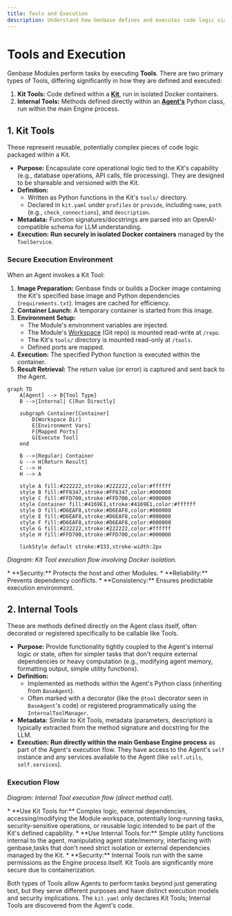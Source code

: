 ```yaml
---
title: Tools and Execution
description: Understand how Genbase defines and executes code logic via Kit Tools (in Docker) and Internal Agent Tools.
---
```



# Tools and Execution

Genbase Modules perform tasks by executing **Tools**. There are two primary types of Tools, differing significantly in how they are defined and executed:

1.  **Kit Tools:** Code defined within a **[Kit](/concepts/kits-registry)**, run in isolated Docker containers.
2.  **Internal Tools:** Methods defined directly within an **[Agent's](/concepts/profiles-agents)** Python class, run within the main Engine process.

## 1. Kit Tools <ZapIcon className="inline-block h-5 w-5 align-text-bottom" />

These represent reusable, potentially complex pieces of code logic packaged within a Kit.

*   **Purpose:** Encapsulate core operational logic tied to the Kit's capability (e.g., database operations, API calls, file processing). They are designed to be shareable and versioned with the Kit.
*   **Definition:**
    *   Written as Python functions in the Kit's `tools/` directory.
    *   Declared in `kit.yaml` under `profiles` or `provide`, including `name`, `path` (e.g., `check_connections`), and `description`.
*   **Metadata:** Function signatures/docstrings are parsed into an OpenAI-compatible schema for LLM understanding.
*   **Execution:** **Run securely in isolated Docker containers** managed by the `ToolService`.

### Secure Execution Environment <ShieldCheckIcon className="inline-block h-5 w-5 align-text-bottom" />

When an Agent invokes a Kit Tool:

1.  **Image Preparation:** Genbase finds or builds a Docker image containing the Kit's specified base image and Python dependencies (`requirements.txt`). Images are cached for efficiency.
2.  **Container Launch:** A temporary container is started from this image.
3.  **Environment Setup:**
    *   The Module's environment variables are injected.
    *   The Module's [Workspace](/concepts/workspace-resources) (Git repo) is mounted read-write at `/repo`.
    *   The Kit's `tools/` directory is mounted read-only at `/tools`.
    *   Defined ports are mapped.
4.  **Execution:** The specified Python function is executed within the container.
5.  **Result Retrieval:** The return value (or error) is captured and sent back to the Agent.

```mermaid
graph TD
    A[Agent] --> B{Tool Type}
    B -->|Internal| C[Run Directly]
    
    subgraph Container[Container]
        D[Workspace Dir]
        E[Environment Vars]
        F[Mapped Ports]
        G[Execute Tool]
    end
    
    B -->|Regular| Container
    G --> H[Return Result]
    C --> H
    H --> A
    
    style A fill:#222222,stroke:#222222,color:#ffffff
    style B fill:#FF6347,stroke:#FF6347,color:#000000
    style C fill:#FFD700,stroke:#FFD700,color:#000000
    style Container fill:#4169E1,stroke:#4169E1,color:#ffffff
    style D fill:#D6EAF8,stroke:#D6EAF8,color:#000000
    style E fill:#D6EAF8,stroke:#D6EAF8,color:#000000
    style F fill:#D6EAF8,stroke:#D6EAF8,color:#000000
    style G fill:#222222,stroke:#222222,color:#ffffff
    style H fill:#FFD700,stroke:#FFD700,color:#000000
    
    linkStyle default stroke:#333,stroke-width:2px
```
*Diagram: Kit Tool execution flow involving Docker isolation.*

<Callout title="Benefits of Kit Tool Isolation" intent="info">
    *   **Security:** Protects the host and other Modules.
    *   **Reliability:** Prevents dependency conflicts.
    *   **Consistency:** Ensures predictable execution environment.
</Callout>

## 2. Internal Tools <CogIcon className="inline-block h-5 w-5 align-text-bottom" />

These are methods defined directly on the Agent class itself, often decorated or registered specifically to be callable like Tools.

*   **Purpose:** Provide functionality tightly coupled to the Agent's internal logic or state, often for simpler tasks that don't require external dependencies or heavy computation (e.g., modifying agent memory, formatting output, simple utility functions).
*   **Definition:**
    *   Implemented as methods within the Agent's Python class (inheriting from `BaseAgent`).
    *   Often marked with a decorator (like the `@tool` decorator seen in `BaseAgent`'s code) or registered programmatically using the `InternalToolManager`.
*   **Metadata:** Similar to Kit Tools, metadata (parameters, description) is typically extracted from the method signature and docstring for the LLM.
*   **Execution:** **Run directly within the main Genbase Engine process** as part of the Agent's execution flow. They have access to the Agent's `self` instance and any services available to the Agent (like `self.utils`, `self.services`).

### Execution Flow

*Diagram: Internal Tool execution flow (direct method call).*

<Callout title="Kit Tools vs. Internal Tools" intent="warn">
    *   **Use Kit Tools for:** Complex logic, external dependencies, accessing/modifying the Module workspace, potentially long-running tasks, security-sensitive operations, or reusable logic intended to be part of the Kit's defined capability.
    *   **Use Internal Tools for:** Simple utility functions internal to the agent, manipulating agent state/memory, interfacing with genbase,tasks that don't need strict isolation or external dependencies managed by the Kit.
    *   **Security:** Internal Tools run with the same permissions as the Engine process itself. Kit Tools are significantly more secure due to containerization.
</Callout>

Both types of Tools allow Agents to perform tasks beyond just generating text, but they serve different purposes and have distinct execution models and security implications. The `kit.yaml` only declares Kit Tools; Internal Tools are discovered from the Agent's code.
